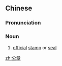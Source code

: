 ==Chinese==
{{zh-forms}}

===Pronunciation===
{{zh-pron
|m=gōngzhāng
|cat=n
}}

===Noun===
{{zh-noun}}

# [[official]] [[stamp]] or [[seal]]

[[zh:公章]]